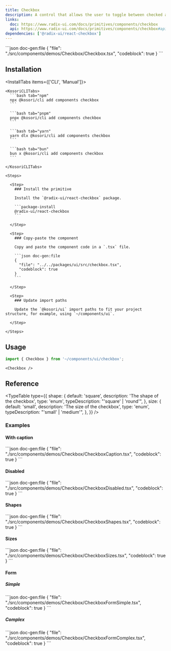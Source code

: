 ```yaml
---
title: Checkbox
description: A control that allows the user to toggle between checked and not checked.
links:
  doc: https://www.radix-ui.com/docs/primitives/components/checkbox
  api: https://www.radix-ui.com/docs/primitives/components/checkbox#api-reference
dependencies: ['@radix-ui/react-checkbox']
---
```


<ComponentPreview name='checkbox'>
```json doc-gen:file
{
  "file": "./src/components/demos/Checkbox/Checkbox.tsx",
  "codeblock": true
}
```
</ComponentPreview>

## Installation

<InstallTabs items={['CLI', 'Manual']}>

  <Tab value='CLI'>
  
    <KosoriCLITabs>
      ```bash tab="npm"
      npx @kosori/cli add components checkbox
      ```

      ```bash tab="pnpm"
      pnpx @kosori/cli add components checkbox
      ```

      ```bash tab="yarn"
      yarn dlx @kosori/cli add components checkbox
      ```

      ```bash tab="bun"
      bun x @kosori/cli add components checkbox
      ```

    </KosoriCLITabs>

  </Tab>

  <Tab value='Manual'>

    <Steps>

      <Step>
        ### Install the primitive

        Install the `@radix-ui/react-checkbox` package.

        ```package-install
        @radix-ui/react-checkbox
        ```

      </Step>

      <Step>
        ### Copy-paste the component

        Copy and paste the component code in a `.tsx` file.

        ```json doc-gen:file
        {
          "file": "../../packages/ui/src/checkbox.tsx",
          "codeblock": true
        }
        ```

      </Step>

      <Step>
        ### Update import paths

        Update the `@kosori/ui` import paths to fit your project structure, for example, using `~/components/ui`.

      </Step>

    </Steps>

  </Tab>

</InstallTabs>

## Usage

```ts
import { Checkbox } from '~/components/ui/checkbox';
```

```tsx
<Checkbox />
```

## Reference

<TypeTable
  type={{
    shape: {
      default: 'square',
      description: 'The shape of the checkbox',
      type: 'enum',
      typeDescription: "'square' | 'round'",
    },
    size: {
      default: 'small',
      description: 'The size of the checkbox',
      type: 'enum',
      typeDescription: "'small' | 'medium'",
    },
  }}
/>

### Examples

#### With caption

<ComponentPreview name='checkbox-caption'>
```json doc-gen:file
{
  "file": "./src/components/demos/Checkbox/CheckboxCaption.tsx",
  "codeblock": true
}
```
</ComponentPreview>

#### Disabled

<ComponentPreview name='checkbox-disabled'>
```json doc-gen:file
{
  "file": "./src/components/demos/Checkbox/CheckboxDisabled.tsx",
  "codeblock": true
}
```
</ComponentPreview>

#### Shapes

<ComponentPreview name='checkbox-shapes'>
```json doc-gen:file
{
  "file": "./src/components/demos/Checkbox/CheckboxShapes.tsx",
  "codeblock": true
}
```
</ComponentPreview>

#### Sizes

<ComponentPreview name='checkbox-sizes'>
```json doc-gen:file
{
  "file": "./src/components/demos/Checkbox/CheckboxSizes.tsx",
  "codeblock": true
}
```
</ComponentPreview>

#### Form

##### Simple

<ComponentPreview name='checkbox-form-simple'>
```json doc-gen:file
{
  "file": "./src/components/demos/Checkbox/CheckboxFormSimple.tsx",
  "codeblock": true
}
```
</ComponentPreview>

##### Complex

<ComponentPreview name='checkbox-form-complex'>
```json doc-gen:file
{
  "file": "./src/components/demos/Checkbox/CheckboxFormComplex.tsx",
  "codeblock": true
}
```
</ComponentPreview>
